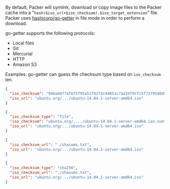<!-- Code generated from the comments of the ISOConfig struct in common/iso_config.go; DO NOT EDIT MANUALLY -->

By default, Packer will symlink, download or copy image files to the Packer
cache into a "`hash($iso_url+$iso_checksum).$iso_target_extension`" file.
Packer uses [hashicorp/go-getter](https://github.com/hashicorp/go-getter) in
file mode in order to perform a download.

go-getter supports the following protocols:

- Local files
- Git
- Mercurial
- HTTP
- Amazon S3

Examples:
go-getter can guess the checksum type based on `iso_checksum` len.

```json
{
  "iso_checksum": "946a6077af6f5f95a51f82fdc44051c7aa19f9cfc5f737954845a6050543d7c2",
  "iso_url": "ubuntu.org/.../ubuntu-14.04.1-server-amd64.iso"
}
```

```json
{
  "iso_checksum_type": "file",
  "iso_checksum": "ubuntu.org/..../ubuntu-14.04.1-server-amd64.iso.sum",
  "iso_url": "ubuntu.org/.../ubuntu-14.04.1-server-amd64.iso"
}
```

```json
{
  "iso_checksum_url": "./shasums.txt",
  "iso_url": "ubuntu.org/.../ubuntu-14.04.1-server-amd64.iso"
}
```

```json
{
  "iso_checksum_type": "sha256",
  "iso_checksum_url": "./shasums.txt",
  "iso_url": "ubuntu.org/.../ubuntu-14.04.1-server-amd64.iso"
}
```
